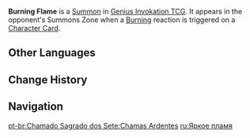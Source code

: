 {{Genius Invokation TCG Infobox
|id          = 000115
|image       = Burning Flame Summon.png
|type        = Summon
|summontype  = Elemental Reaction
|createdby   = [[Genius Invokation TCG/Rules#Elemental Reactions|Burning]]
|usage       = 1
|effect      = '''End Phase:''' Deal 1 {{Color|Pyro DMG}}.<br>(Can stack. Max 2 stacks.)
}}
'''Burning Flame''' is a [[Summon]] in [[Genius Invokation TCG]]. It appears in the opponent's Summons Zone when a [[Burning]] reaction is triggered on a [[Character Card]].

==Other Languages==
{{Other Languages
|en      = Burning Flame
|zhs     = 燃烧烈焰
|zhs_rm  = Ránshāo Lièyàn
|zht     = 燃燒烈焰
|zht_rm  = Ránshāo Lièyàn
|zh_tl   = Burning Flame
|ja      = 燃焼烈焔
|ja_rm   = Nenshou Retsuen
|ja_tl   = Burning Flame
|ko      = 불타는 화염
|ko_tl   = Burning Flame
|es      = Llama ardiente
|es_tl   = Ardent Flame
|fr      = Flamme brûlante
|fr_tl   = Burning Flame
|ru      = Яркое пламя
|ru_tl   = Bright Flame
|th      = Burning Flame
|vi      = Lửa Thiêu Đốt
|vi_tl   = 
|de      = Loderndes Feuer
|de_tl   = Blazing Fire
|id      = Burning Flame
|pt      = Chamas Ardentes
|pt_tl   = 
|tr      = Yakıcı Alev
|tr_tl   = 
|it      = Fiammardente
|it_tl   = Ardentflame
}}

==Change History==
{{Change History|3.3}}

==Navigation==
{{Genius Invokation TCG Navbox|Summon}}

[[pt-br:Chamado Sagrado dos Sete:Chamas Ardentes]]
[[ru:Яркое пламя]]